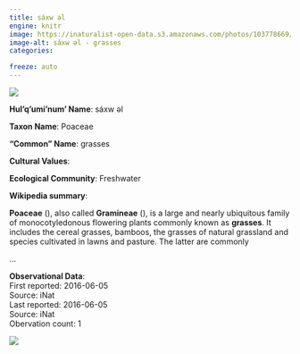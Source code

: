 ```yaml
---
title: sáxw əl
engine: knitr
image: https://inaturalist-open-data.s3.amazonaws.com/photos/103778669/medium.jpg
image-alt: sáxw əl - grasses
categories:

freeze: auto
---
```

![](https://inaturalist-open-data.s3.amazonaws.com/photos/103778669/medium.jpg){fig-alt="sáxw əl - grasses"}

**Hul'q'umi'num' Name**: sáxw əl



**Taxon Name**: Poaceae

**"Common" Name**: grasses

**Cultural Values**:  

::: {layout-nrow=1 style="width:60%"}

:::

**Ecological Community**: Freshwater

**Wikipedia summary**:  
<link rel="mw-deduplicated-inline-style" href="mw-data:TemplateStyles:r1236090951" />
<p class="mw-empty-elt">

</p>

<p><b>Poaceae</b> (<span></span>), also called <b>Gramineae</b> (<span></span>), is a large and nearly ubiquitous family of monocotyledonous flowering plants commonly known as <b>grasses</b>. It includes the cereal grasses, bamboos, the grasses of natural grassland and species cultivated in lawns and pasture. The latter are commonly</p>...

**Observational Data**:   
First reported: 2016-06-05  
Source: iNat  
Last reported: 2016-06-05  
Source: iNat  
Obervation count: 1

![](community_dist.png)
